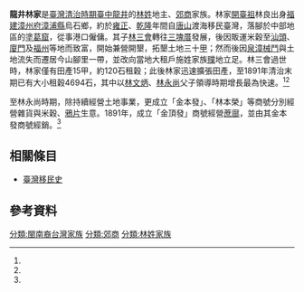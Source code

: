 '''龍井林家'''是[[臺灣|臺灣]][[臺灣清治時期|清治時期]][[臺中|臺中]][[龍井區|龍井]]的[[林姓|林姓]]地主、[[郊商|郊商]]家族。林家[[開臺祖|開臺祖]]林良出身[[福建|福建]][[漳州府|漳州府]][[漳浦縣|漳浦縣]]烏石鄉，約於[[雍正|雍正]]、[[乾隆|乾隆]]年間自[[唐山|唐山]]渡海移民臺灣，落腳於中部地區的[[塗葛窟|塗葛窟]]，從事港口僱傭。其子[[林三會|林三會]]轉往[[三塊厝_(臺中市龍井區)|三塊厝]]發展，後因販運米穀至[[汕頭|汕頭]]、[[廈門|廈門]]及[[福州|福州]]等地而致富，開始兼營開墾，拓墾土地三十[[甲_(單位)|甲]]；然而後因[[泉漳械鬥|泉漳械鬥]]與土地流失而遷居今山腳里一帶，並改向當地大租戶施姓家族[[贌|贌]]地立足。林三會過世時，林家僅有田產15甲，約120石租穀；此後林家迅速擴張田產，至1891年清治末期已有大小租穀4694石，其中以[[林文炳|林文炳]]、[[林永尚|林永尚]]父子領導時期增長最為快速。<ref name="十九世紀龍井林家的土地經營"/><ref name="龍井林家的歷史"/>

至林永尚時期，除持續經營土地事業，更成立「金本發」、「林本榮」等商號分別經營雜貨與米穀、[[鴉片|鴉片]]生意。1891年，成立「金頂發」商號經營[[蔗廍|蔗廍]]，並由其金本發商號經銷。<ref name="十九世紀龍井林家的土地經營"/>

==相關條目==
*[[臺灣移民史|臺灣移民史]]

==參考資料==
{{reflist|1|refs=

<ref name="十九世紀龍井林家的土地經營">{{cite web |url=http://www.ith.sinica.edu.tw/quarterly_download.php?name=fulltext_2_2_2.pdf&filename=126734909712.pdf |title=十九世紀龍井林家的土地經營 |accessdate= |last= |first= |author=劉素芬 |coauthors= |date=1995年12月 |work=《臺灣史研究》 |publisher=中央研究院臺灣史研究所 }}</ref>

<ref name="龍井林家的歷史">{{cite web |url=http://www.mh.sinica.edu.tw/MHDocument/Publication/Publication_158.pdf |title=龍井林家的歷史 |accessdate= |last= |first= |author=許雪姬 |coauthors= |date=1995年12月 |work=中央研究院近代史研究所專刊 |publisher=中央研究院近代史研究所 }}</ref>

}}
[[分類:閩南裔台灣家族|分類:閩南裔台灣家族]]
[[分類:郊商|分類:郊商]]
[[分類:林姓家族|分類:林姓家族]]